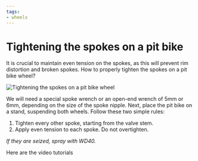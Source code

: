 ```yaml
---
tags:
- wheels
---
```


# Tightening the spokes on a pit bike

It is crucial to maintain even tension on the spokes, as this will prevent rim distortion and broken spokes. How to properly tighten the spokes on a pit bike wheel?

![Tightening the spokes on a pit bike wheel](../../../static/img/b62f2135a0.jpg "Tightening the spokes on a pit bike wheel")

We will need a special spoke wrench or an open-end wrench of 5mm or 6mm, depending on the size of the spoke nipple. Next, place the pit bike on a stand, suspending both wheels. Follow these two simple rules:

1. Tighten every other spoke, starting from the valve stem.
2. Apply even tension to each spoke. Do not overtighten.

*If they are seized, spray with WD40.*

Here are the video tutorials

<YouTubeEmbed videoId="sJwGVdg4HRE" />

<YouTubeEmbed videoId="VQdPVv1GbZU" />
